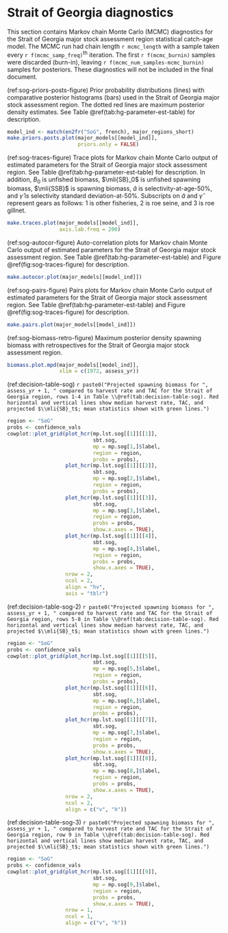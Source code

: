 # Strait of Georgia diagnostics

This section contains Markov chain Monte Carlo (MCMC) diagnostics for the
Strait of Georgia major stock assessment region statistical catch-age model.
The MCMC run had chain length `r mcmc_length`
with a sample taken every `r f(mcmc_samp_freq)`^th^ iteration.
The first `r f(mcmc_burnin)` samples were discarded (burn-in), 
leaving `r f(mcmc_num_samples-mcmc_burnin)` samples for posteriors.
These diagnostics will not be included in the final document.

(ref:sog-priors-posts-figure) Prior probability distributions (lines) with
comparative posterior histograms (bars) used in the Strait of Georgia major stock assessment region.
The dotted red lines are maximum posterior density estimates.
See Table \@ref(tab:hg-parameter-est-table) for description.

```r
model_ind <- match(en2fr("SoG", french), major_regions_short)
make.priors.posts.plot(major_models[[model_ind]],
                       priors.only = FALSE)
```

(ref:sog-traces-figure) Trace plots for Markov chain Monte Carlo output of
estimated parameters for the Strait of Georgia major stock assessment region.
See Table \@ref(tab:hg-parameter-est-table) for description.
In addition, $B_0$ is unfished biomass,
$\mli{SB}_0$ is unfished spawning biomass,
$\mli{SSB}$ is spawning biomass,
$\hat{a}$ is selectivity-at-age-50%, and
$\hat{\gamma}$ is selectivity standard deviation-at-50%.
Subscripts on $\hat{a}$ and $\hat{\gamma}$ represent gears as follows:
1 is other fisheries, 2 is roe seine, and 3 is roe gillnet.

```r
make.traces.plot(major_models[[model_ind]],
                 axis.lab.freq = 200)
```

(ref:sog-autocor-figure) Auto-correlation plots for Markov chain Monte Carlo output of
estimated parameters for the Strait of Georgia major stock assessment region.
See Table \@ref(tab:hg-parameter-est-table) and
Figure \@ref(fig:sog-traces-figure) for description.

```r
make.autocor.plot(major_models[[model_ind]])
```

(ref:sog-pairs-figure) Pairs plots for Markov chain Monte Carlo output of
estimated parameters for the Strait of Georgia major stock assessment region.
See Table \@ref(tab:hg-parameter-est-table) and
Figure \@ref(fig:sog-traces-figure) for description.

```r
make.pairs.plot(major_models[[model_ind]])
```

(ref:sog-biomass-retro-figure) Maximum posterior density spawning biomass
with retrospectives for the Strait of Georgia major stock assessment region.

```r
biomass.plot.mpd(major_models[[model_ind]],
                 xlim = c(1972, assess_yr))
```

(ref:decision-table-sog) `r paste0("Projected spawning biomass for ", assess_yr + 1, " compared to harvest rate and TAC for the Strait of Georgia region, rows 1-4 in Table \\@ref(tab:decision-table-sog). Red horizontal and vertical lines show median harvest rate, TAC, and projected $\\mli{SB}_t$; mean statistics shown with green lines.")`
```r
region <- "SoG"
probs <- confidence_vals 
cowplot::plot_grid(plot_hcr(mp.lst.sog[[1]][[1]],
                            sbt.sog,
                            mp = mp.sog[1,]$label,
                            region = region,
                            probs = probs),
                   plot_hcr(mp.lst.sog[[1]][[2]],
                            sbt.sog,
                            mp = mp.sog[2,]$label,
                            region = region,
                            probs = probs),
                   plot_hcr(mp.lst.sog[[1]][[3]],
                            sbt.sog,
                            mp = mp.sog[3,]$label,
                            region = region,
                            probs = probs,
                            show.x.axes = TRUE),
                   plot_hcr(mp.lst.sog[[1]][[4]],
                            sbt.sog,
                            mp = mp.sog[4,]$label,
                            region = region,
                            probs = probs,
                            show.x.axes = TRUE),
                   nrow = 2,
                   ncol = 2,
                   align = "hv",
                   axis = "tblr")
```

(ref:decision-table-sog-2) `r paste0("Projected spawning biomass for ", assess_yr + 1, " compared to harvest rate and TAC for the Strait of Georgia region, rows 5-8 in Table \\@ref(tab:decision-table-sog). Red horizontal and vertical lines show median harvest rate, TAC, and projected $\\mli{SB}_t$; mean statistics shown with green lines.")`
```r
region <- "SoG"
probs <- confidence_vals 
cowplot::plot_grid(plot_hcr(mp.lst.sog[[1]][[5]],
                            sbt.sog,
                            mp = mp.sog[5,]$label,
                            region = region,
                            probs = probs),
                   plot_hcr(mp.lst.sog[[1]][[6]],
                            sbt.sog,
                            mp = mp.sog[6,]$label,
                            region = region,
                            probs = probs),
                   plot_hcr(mp.lst.sog[[1]][[7]],
                            sbt.sog,
                            mp = mp.sog[7,]$label,
                            region = region,
                            probs = probs,
                            show.x.axes = TRUE),
                   plot_hcr(mp.lst.sog[[1]][[8]],
                            sbt.sog,
                            mp = mp.sog[8,]$label,
                            region = region,
                            probs = probs,
                            show.x.axes = TRUE),
                   nrow = 2,
                   ncol = 2,
                   align = c("v", "h"))
```

(ref:decision-table-sog-3) `r paste0("Projected spawning biomass for ", assess_yr + 1, " compared to harvest rate and TAC for the Strait of Georgia region, row 9 in Table \\@ref(tab:decision-table-sog). Red horizontal and vertical lines show median harvest rate, TAC, and projected $\\mli{SB}_t$; mean statistics shown with green lines.")`
```r
region <- "SoG"
probs <- confidence_vals 
cowplot::plot_grid(plot_hcr(mp.lst.sog[[1]][[9]],
                            sbt.sog,
                            mp = mp.sog[9,]$label,
                            region = region,
                            probs = probs,
                            show.x.axes = TRUE),
                   nrow = 1,
                   ncol = 1,
                   align = c("v", "h"))
```
